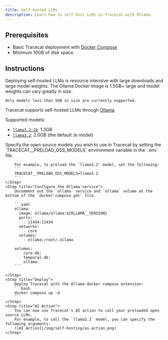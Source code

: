 ```yaml
---
title: Self-hosted LLMs
description: Learn how to self-host LLMs in Tracecat with Ollama.
---
```


## Prerequisites

- Basic Tracecat deployment with [Docker Compose](/self-hosting/deployment-options/docker-compose)
- Minimum 10GB of disk space

## Instructions

<Note>
    Deploying self-hosted LLMs is resource intensive with large downloads and large model weights.
    The Ollama Docker image is 1.5GB+ large and model weights can vary greatly in size.

    Only models less than 5GB in size are currently supported.
</Note>

Tracecat supports self-hosted LLMs through [Ollama](https://ollama.ai/).

Supported models:

- [`llama3.2:1b`](https://ollama.com/library/llama3.2): 1.3GB
- [`llama3.2`](https://ollama.com/library/llama3.2): 2.0GB (the default `3b` model)

<Steps>
    <Step title="Configure open source models">
        Specify the open source models you wish to use in Tracecat by setting the `TRACECAT__PRELOAD_OSS_MODELS` environment variable in the `.env` file.

        For example, to preload the `llama3.2` model, set the following:
        ```
        TRACECAT__PRELOAD_OSS_MODELS=llama3.2
        ```
    </Step>
    <Step title="Configure the Ollama service">
        Uncomment out the `ollama` service and `ollama` volume at the bottom of the `docker-compose.yml` file.

        ```yaml
        ollama:
          image: ollama/ollama:${OLLAMA__VERSION}
          ports:
            - 11434:11434
          networks:
            - core
          volumes:
            - ollama:/root/.ollama

        volumes:
            core-db:
            temporal-db:
            ollama:
        ```

    </Step>
    <Step title="Deploy">
        Deploy Tracecat with the Ollama docker compose extension:
        ```bash
        docker compose up -d
        ```
    </Step>
    <Step title="AI Action">
        You can now use Tracecat's AI action to call your preloaded open source LLMs.
        For example, to call the `llama3.2` model, you can specify the following arguments:
        ![AI Action](/img/self-hosting/ai-action.png)
    </Step>
</Steps>
